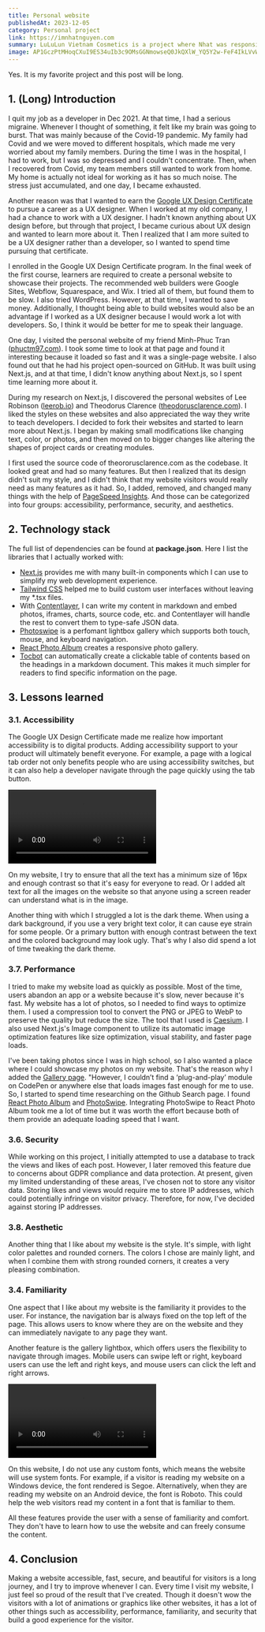 ```yaml
---
title: Personal website
publishedAt: 2023-12-05
category: Personal project
link: https://imnhatnguyen.com
summary: LuLuLun Vietnam Cosmetics is a project where Nhat was responsible for customizing the website for the LuLuLun Vietnam Cosmetics
image: AP1GczPtMHoqCXuI9ES34uIb3c9OMsGGNmowseQ0JkQXlW_YQ5Y2w-FeF4IkLVvWzTRKshOYFTcAsR6ZRRNE0t40bRk188Qvuv_xHBwQw7wZ8Klgb7su2aNGA6uJDepm5lj2u6DhR3m9ezGBn6yjmO543JEe
---
```


Yes. It is my favorite project and this post will be long.

## 1. (Long) Introduction

I quit my job as a developer in Dec 2021. At that time, I had a serious migraine. Whenever I thought of something, it felt like my brain was going to burst. That was mainly because of the Covid-19 pandemic. My family had Covid and we were moved to different hospitals, which made me very worried about my family members. During the time I was in the hospital, I had to work, but I was so depressed and I couldn't concentrate. Then, when I recovered from Covid, my team members still wanted to work from home. My home is actually not ideal for working as it has so much noise. The stress just accumulated, and one day, I became exhausted.

<CloudImage
  id='AP1GczNIkUX8NZ1hIT2zZRmQdtCNwdf7ja0a5Ii-FdEeGf56Yy2rOSMNqWp_B1D87ZaJ0BI4vBusuB47HVa0l23RiHAiHAtvfjHBi3btyvFZySjh27dmsrHo16duPbBwkAERT47-VqnJglOvbgg-qGfLFWN2'
  alt='9:50pm July 24, 2021 at the Covid makeshift hospital where I stayed in'
  width={550}
  height={415}
/>

Another reason was that I wanted to earn the [Google UX Design Certificate](https://grow.google/certificates/ux-design) to pursue a career as a UX designer. When I worked at my old company, I had a chance to work with a UX designer. I hadn't known anything about UX design before, but through that project, I became curious about UX design and wanted to learn more about it. Then I realized that I am more suited to be a UX designer rather than a developer, so I wanted to spend time pursuing that certificate.

I enrolled in the Google UX Design Certificate program. In the final week of the first course, learners are required to create a personal website to showcase their projects. The recommended web builders were Google Sites, Webflow, Squarespace, and Wix. I tried all of them, but found them to be slow. I also tried WordPress. However, at that time, I wanted to save money. Additionally, I thought being able to build websites would also be an advantage if I worked as a UX designer because I would work a lot with developers. So, I think it would be better for me to speak their language.

One day, I visited the personal website of my friend Minh-Phuc Tran ([phuctm97.com](https://phuctm97.com/)). I took some time to look at that page and found it interesting because it loaded so fast and it was a single-page website. I also found out that he had his project open-sourced on GitHub. It was built using Next.js, and at that time, I didn't know anything about Next.js, so I spent time learning more about it.

During my research on Next.js, I discovered the personal websites of Lee Robinson ([leerob.io](https://leerob.io)) and Theodorus Clarence ([theodorusclarence.com](https://theodorusclarence.com/)). I liked the styles on these websites and also appreciated the way they write to teach developers. I decided to fork their websites and started to learn more about Next.js. I began by making small modifications like changing text, color, or photos, and then moved on to bigger changes like altering the shapes of project cards or creating modules.

I first used the source code of theororusclarence.com as the codebase. It looked great and had so many features. But then I realized that its design didn't suit my style, and I didn't think that my website visitors would really need as many features as it had. So, I added, removed, and changed many things with the help of [PageSpeed Insights](https://pagespeed.web.dev). And those can be categorized into four groups: accessibility, performance, security, and aesthetics.

<CloudImage
  id='AP1GczO17-_Enq5FNUjtw8Vh0dWm2juXJ8-jilBpAzV14f0zrX4M5Taw6mg6epZPCPdz5ZowkVM2maICE47xMzpiRHB5Tiq74CUAWbx7_J_CGvR6cLe0JZE_jVwZaNjGVTOq8Ys4-Z9Mg8UnEqNf7YA9DVRO'
  alt='PageSpeed Insights report for imnhatnguyen.com (Desktop)'
  width={550}
  height={348}
/>

## 2. Technology stack

The full list of dependencies can be found at **package.json**. Here I list the libraries that I actually worked with:

- [Next.js](https://nextjs.org/) provides me with many built-in components which I can use to simplify my web development experience.
- [Tailwind CSS](https://tailwindcss.com) helped me to build custom user interfaces without leaving my \*.tsx files.
- With [Contentlayer](https://contentlayer.dev), I can write my content in markdown and embed photos, iframes, charts, source code, etc. and Contentlayer will handle the rest to convert them to type-safe JSON data.
- [Photoswipe](https://photoswipe.com) is a perfomant lightbox gallery which supports both touch, mouse, and keyboard navigation.
- [React Photo Album](https://react-photo-album.com) creates a responsive photo gallery.
- [Tocbot](https://tscanlin.github.io/tocbot) can automatically create a clickable table of contents based on the headings in a markdown document. This makes it much simpler for readers to find specific information on the page.

## 3. Lessons learned

### 3.1. Accessibility

The Google UX Design Certificate made me realize how important accessibility is to digital products. Adding accessibility support to your product will ultimately benefit everyone. For example, a page with a logical tab order not only benefits people who are using accessibility switches, but it can also help a developer navigate through the page quickly using the tab button.

<Video
  src='https://www.youtube.com/embed/uupHQ2JRV8w'
  alt='Navigating through the website using the Tab key'
/>

On my website, I try to ensure that all the text has a minimum size of 16px and enough contrast so that it's easy for everyone to read. Or I added alt text for all the images on the website so that anyone using a screen reader can understand what is in the image.

Another thing with which I struggled a lot is the dark theme. When using a dark background, if you use a very bright text color, it can cause eye strain for some people. Or a primary button with enough contrast between the text and the colored background may look ugly. That's why I also did spend a lot of time tweaking the dark theme.

### 3.7. Performance

I tried to make my website load as quickly as possible. Most of the time, users abandon an app or a website because it's slow, never because it's fast. My website has a lot of photos, so I needed to find ways to optimize them. I used a compression tool to convert the PNG or JPEG to WebP to preserve the quality but reduce the size. The tool that I used is [Caesium](https://github.com/Lymphatus/caesium-image-compressor). I also used Next.js's Image component to utilize its automatic image optimization features like size optimization, visual stability, and faster page loads.

<CloudImage
  id='AP1GczNWZ_VtjNorQQ3TMZW49YNbQVM7Q9c-b20_SygJT5hkVvRty76PIKgIpAdNpMj0WjLZbo4c3MA6TmFvPCffzTbHOFWlCuHjkdXT-sC5WvL6wvoReNRfPTyCtC0Pcq1KRffKWp3dr1hdpXdqBV5H3nco'
  alt='Converting images from PNG or JPEG to WebP can preserve the quality but reduce the size'
  width={500}
  height={256}
/>

I've been taking photos since I was in high school, so I also wanted a place where I could showcase my photos on my website. That's the reason why I added the [Gallery page](/gallery). "However, I couldn’t find a ‘plug-and-play’ module on CodePen or anywhere else that loads images fast enough for me to use. So, I started to spend time researching on the Github Search page. I found [React Photo Album](https://github.com/igordanchenko/react-photo-album) and [PhotoSwipe](https://github.com/dimsemenov/PhotoSwipe). Integrating PhotoSwipe to React Photo Album took me a lot of time but it was worth the effort because both of them provide an adequate loading speed that I want.

### 3.6. Security

While working on this project, I initially attempted to use a database to track the views and likes of each post. However, I later removed this feature due to concerns about GDPR compliance and data protection. At present, given my limited understanding of these areas, I've chosen not to store any visitor data. Storing likes and views would require me to store IP addresses, which could potentially infringe on visitor privacy. Therefore, for now, I've decided against storing IP addresses.

### 3.8. Aesthetic

Another thing that I like about my website is the style. It's simple, with light color palettes and rounded corners. The colors I chose are mainly light, and when I combine them with strong rounded corners, it creates a very pleasing combination.

### 3.4. Familiarity

One aspect that I like about my website is the familiarity it provides to the user. For instance, the navigation bar is always fixed on the top left of the page. This allows users to know where they are on the website and they can immediately navigate to any page they want.

Another feature is the gallery lightbox, which offers users the flexibility to navigate through images. Mobile users can swipe left or right, keyboard users can use the left and right keys, and mouse users can click the left and right arrows.

<Video
  src='https://www.youtube.com/embed/n-vk2P_EStQ'
  alt='The gallery uses React Photo Album to create the grid and PhotoSwipe as the lightbox'
/>

On this website, I do not use any custom fonts, which means the website will use system fonts. For example, if a visitor is reading my website on a Windows device, the font rendered is Segoe. Alternatively, when they are reading my website on an Android device, the font is Roboto. This could help the web visitors read my content in a font that is familiar to them.

All these features provide the user with a sense of familiarity and comfort. They don't have to learn how to use the website and can freely consume the content.

## 4. Conclusion

Making a website accessible, fast, secure, and beautiful for visitors is a long journey, and I try to improve whenever I can. Every time I visit my website, I just feel so proud of the result that I've created. Though it doesn't wow the visitors with a lot of animations or graphics like other websites, it has a lot of other things such as accessibility, performance, familiarity, and security that build a good experience for the visitor.
